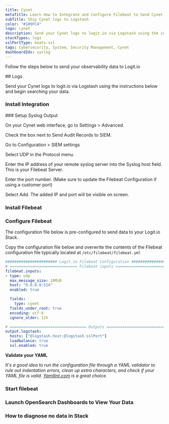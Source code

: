 ```yaml
---
title: Cynet
metaTitle: Learn How to Integrate and Configure Filebeat to Send Cynet Logs
subTitle: Ship Cynet logs to Logstash
color: "#109FC4"
logo: cynet
description: Send your Cynet logs to logit.io via Logstash using the instructions below and begin searching your data
stackTypes: logs
sslPortType: beats-ssl
tags: Cybersecurity, System, Security Management, Cynet
dashboardIds: syslog
---
```


Follow the steps below to send your observability data to Logit.io

<Steps>
  ## Logs

  Send your Cynet logs to logit.io via Logstash using the instructions below and begin searching your data.
  
  ### Install Integration
  <InstallIntegration/>
  ### Setup Syslog Output

  On your Cynet web interface, go to Settings > Advanced.

  Check the box next to Send Audit Records to SIEM.

  Go to Configuration > SIEM settings

  Select UDP in the Protocol menu.

  Enter the IP address of your remote syslog server into the Syslog host field. This is your Filebeat Server.

  Enter the port number. (Make sure to update the Filebeat Configuration if  using a customer port)

  Select Add. The added IP and port will be visible on screen.

  ### Install Filebeat

  <InstallFilebeat />

  ### Configure Filebeat

  The configuration file below is pre-configured to send data to your Logit.io Stack.
          
  Copy the configuration file below and overwrite the contents of the Filebeat configuration file typically located at `/etc/filebeat/filebeat.yml`

  ```yml copy filename="filebeat.yml" showLineNumbers /@logstash.host/ /@logstash.sslPort/
  ####################### Logit.io Filebeat Configuration ########################
  # ============================== Filebeat inputs ===============================
  filebeat.inputs:
  - type: udp
    max_message_size: 10MiB
    host: "0.0.0.0:514"
    enabled: true

    fields:
      type: cynet
    fields_under_root: true
    encoding: utf-8
    ignore_older: 12h

  # ================================== Outputs ===================================
  output.logstash:
    hosts: ["@logstash.host:@logstash.sslPort"]
    loadbalance: true
    ssl.enabled: true
  ```

  __Validate your YAML__

  _It's a good idea to run the configuration file through a YAML validator to rule out indentation errors, 
  clean up extra characters, and check if your YAML file is valid. [Yamllint.com](https://yamllint.com) is a great choice._

  ### Start filebeat

  <StartFilebeat />

  ### Launch OpenSearch Dashboards to View Your Data

  <LaunchVisualizer type="logs" />

  ### How to diagnose no data in Stack

  <DiagnoseNoData />
</Steps>